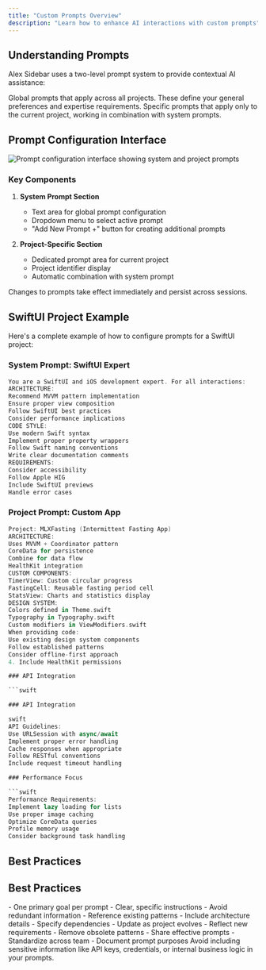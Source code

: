 ```yaml
---
title: "Custom Prompts Overview"
description: "Learn how to enhance AI interactions with custom prompts"
---
```


## Understanding Prompts

Alex Sidebar uses a two-level prompt system to provide contextual AI assistance:

<CardGroup cols={2}>
  <Card title="System Prompts" icon="gear">
    Global prompts that apply across all projects. These define your general preferences and expertise requirements.
  </Card>
  
  <Card title="Project Prompts" icon="code">
    Specific prompts that apply only to the current project, working in combination with system prompts.
  </Card>
</CardGroup>

## Prompt Configuration Interface

<Frame>
  <img
    src="/images/prompts/configuration.png"
    alt="Prompt configuration interface showing system and project prompts"
  />
</Frame>

### Key Components

1. **System Prompt Section**
   - Text area for global prompt configuration
   - Dropdown menu to select active prompt
   - "Add New Prompt +" button for creating additional prompts

2. **Project-Specific Section**
   - Dedicated prompt area for current project
   - Project identifier display
   - Automatic combination with system prompt

<Note>
  Changes to prompts take effect immediately and persist across sessions.
</Note>

## SwiftUI Project Example

Here's a complete example of how to configure prompts for a SwiftUI project:

### System Prompt: SwiftUI Expert
```swift
You are a SwiftUI and iOS development expert. For all interactions:
ARCHITECTURE:
Recommend MVVM pattern implementation
Ensure proper view composition
Follow SwiftUI best practices
Consider performance implications
CODE STYLE:
Use modern Swift syntax
Implement proper property wrappers
Follow Swift naming conventions
Write clear documentation comments
REQUIREMENTS:
Consider accessibility
Follow Apple HIG
Include SwiftUI previews
Handle error cases
```


### Project Prompt: Custom App

```swift
Project: MLXFasting (Intermittent Fasting App)
ARCHITECTURE:
Uses MVVM + Coordinator pattern
CoreData for persistence
Combine for data flow
HealthKit integration
CUSTOM COMPONENTS:
TimerView: Custom circular progress
FastingCell: Reusable fasting period cell
StatsView: Charts and statistics display
DESIGN SYSTEM:
Colors defined in Theme.swift
Typography in Typography.swift
Custom modifiers in ViewModifiers.swift
When providing code:
Use existing design system components
Follow established patterns
Consider offline-first approach
4. Include HealthKit permissions

### API Integration

```swift

### API Integration

swift
API Guidelines:
Use URLSession with async/await
Implement proper error handling
Cache responses when appropriate
Follow RESTful conventions
Include request timeout handling

### Performance Focus

```swift
Performance Requirements:
Implement lazy loading for lists
Use proper image caching
Optimize CoreData queries
Profile memory usage
Consider background task handling
```

## Best Practices

## Best Practices

<CardGroup cols={2}>
  <Card title="Keep It Focused" icon="bullseye">
    - One primary goal per prompt
    - Clear, specific instructions
    - Avoid redundant information
  </Card>

  <Card title="Maintain Context" icon="sitemap">
    - Reference existing patterns
    - Include architecture details
    - Specify dependencies
  </Card>

  <Card title="Regular Updates" icon="arrows-rotate">
    - Update as project evolves
    - Reflect new requirements
    - Remove obsolete patterns
  </Card>

  <Card title="Team Alignment" icon="users">
    - Share effective prompts
    - Standardize across team
    - Document prompt purposes
  </Card>
</CardGroup>

<Warning>
  Avoid including sensitive information like API keys, credentials, or internal business logic in your prompts.
</Warning>
